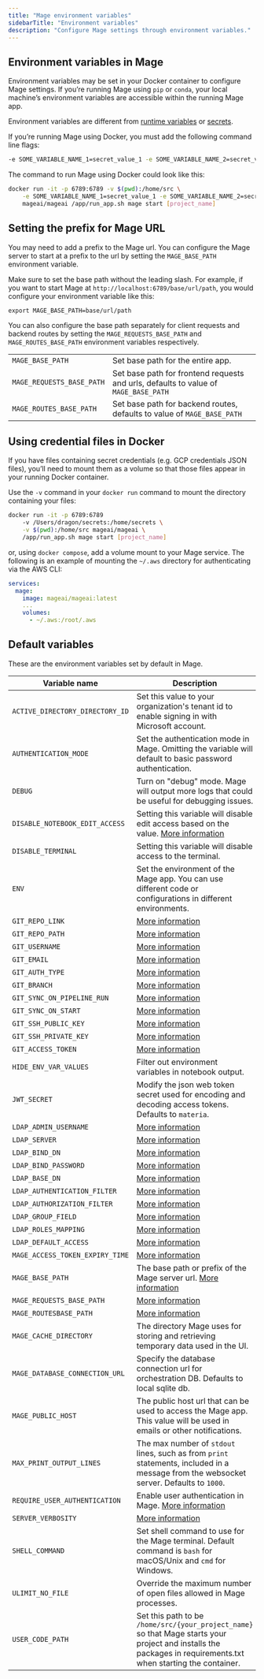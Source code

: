 ```yaml
---
title: "Mage environment variables"
sidebarTitle: "Environment variables"
description: "Configure Mage settings through environment variables."
---
```


## Environment variables in Mage

Environment variables may be set in your Docker container to configure Mage settings. If you’re running Mage using `pip` or `conda`, your local machine’s environment variables
are accessible within the running Mage app.

Environment variables are different from [runtime variables](/getting-started/runtime-variable) or [secrets](/development/variables/secrets).

If you’re running Mage using Docker, you must add the following command line flags:

```bash
-e SOME_VARIABLE_NAME_1=secret_value_1 -e SOME_VARIABLE_NAME_2=secret_value_2
```

The command to run Mage using Docker could look like this:

```bash
docker run -it -p 6789:6789 -v $(pwd):/home/src \
    -e SOME_VARIABLE_NAME_1=secret_value_1 -e SOME_VARIABLE_NAME_2=secret_value_2 \
    mageai/mageai /app/run_app.sh mage start [project_name]
```

## Setting the prefix for Mage URL

You may need to add a prefix to the Mage url. You can configure the Mage server to start
at a prefix to the url by setting the `MAGE_BASE_PATH` environment variable.

Make sure to set the base path without the leading slash. For example, if you want to start Mage at
`http://localhost:6789/base/url/path`, you would configure your environment
variable like this:

`export MAGE_BASE_PATH=base/url/path`

You can also configure the base path separately for client requests and backend routes by setting
the `MAGE_REQUESTS_BASE_PATH` and `MAGE_ROUTES_BASE_PATH` environment variables respectively.

|                           |                                                                                     |
| ------------------------- | ----------------------------------------------------------------------------------- |
| `MAGE_BASE_PATH`          | Set base path for the entire app.                                                   |
| `MAGE_REQUESTS_BASE_PATH` | Set base path for frontend requests and urls, defaults to value of `MAGE_BASE_PATH` |
| `MAGE_ROUTES_BASE_PATH`   | Set base path for backend routes, defaults to value of `MAGE_BASE_PATH`             |

## Using credential files in Docker

If you have files containing secret credentials (e.g. GCP credentials JSON files),
you’ll need to mount them as a volume so that those files appear in your running Docker container.

Use the `-v` command in your `docker run` command to mount the directory containing your files:

```bash
docker run -it -p 6789:6789
    -v /Users/dragon/secrets:/home/secrets \
    -v $(pwd):/home/src mageai/mageai \
    /app/run_app.sh mage start [project_name]
```

or, using `docker compose`, add a volume mount to your Mage service. The following is an example of mounting the `~/.aws` directory for authenticating via the AWS CLI:

```yaml
services:
  mage:
    image: mageai/mageai:latest
    ...
    volumes:
      - ~/.aws:/root/.aws
```

## Default variables

These are the environment variables set by default in Mage.

| Variable name                   | Description                                                                                                                                                     | Example values                                                           |
| ------------------------------- | --------------------------------------------------------------------------------------------------------------------------------------------------------------- | ------------------------------------------------------------------------ |
| `ACTIVE_DIRECTORY_DIRECTORY_ID` | Set this value to your organization's tenant id to enable signing in with Microsoft account.                                                                    | [More info](/production/authentication/microsoft)                        |
| `AUTHENTICATION_MODE`           | Set the authentication mode in Mage. Omitting the variable will default to basic password authentication.                                                       | `ldap`                                                                   |
| `DEBUG`                         | Turn on "debug" mode. Mage will output more logs that could be useful for debugging issues.                                                                     | 1                                                                        |
| `DISABLE_NOTEBOOK_EDIT_ACCESS`  | Setting this variable will disable edit access based on the value. [More information](/production/configuring-production-settings/overview#read-only-access)    | 1                                                                        |
| `DISABLE_TERMINAL`              | Setting this variable will disable access to the terminal.                                                                                                      | 1                                                                        |
| `ENV`                           | Set the environment of the Mage app. You can use different code or configurations in different environments.                                                    | `dev`, `staging`, `production`/`prod`                                    |
| `GIT_REPO_LINK`                 | [More information](/production/data-sync/git#git-settings-as-environment-variables)                                                                             | See link                                                                 |
| `GIT_REPO_PATH`                 | [More information](/production/data-sync/git#git-settings-as-environment-variables)                                                                             | See link                                                                 |
| `GIT_USERNAME`                  | [More information](/production/data-sync/git#git-settings-as-environment-variables)                                                                             | See link                                                                 |
| `GIT_EMAIL`                     | [More information](/production/data-sync/git#git-settings-as-environment-variables)                                                                             | See link                                                                 |
| `GIT_AUTH_TYPE`                 | [More information](/production/data-sync/git#git-settings-as-environment-variables)                                                                             | See link                                                                 |
| `GIT_BRANCH`                    | [More information](/production/data-sync/git#git-settings-as-environment-variables)                                                                             | See link                                                                 |
| `GIT_SYNC_ON_PIPELINE_RUN`      | [More information](/production/data-sync/git#git-settings-as-environment-variables)                                                                             | See link                                                                 |
| `GIT_SYNC_ON_START`             | [More information](/production/data-sync/git#git-settings-as-environment-variables)                                                                             | See link                                                                 |
| `GIT_SSH_PUBLIC_KEY`            | [More information](/production/data-sync/git#git-settings-as-environment-variables)                                                                             | See link                                                                 |
| `GIT_SSH_PRIVATE_KEY`           | [More information](/production/data-sync/git#git-settings-as-environment-variables)                                                                             | See link                                                                 |
| `GIT_ACCESS_TOKEN`              | [More information](/production/data-sync/git#git-settings-as-environment-variables)                                                                             | See link                                                                 |
| `HIDE_ENV_VAR_VALUES`           | Filter out environment variables in notebook output.                                                                                                            | 1                                                                        |
| `JWT_SECRET`                    | Modify the json web token secret used for encoding and decoding access tokens. Defaults to `materia`.                                                           | `your_jwt_secret`                                                        |
| `LDAP_ADMIN_USERNAME`           | [More information](/production/authentication/overview#ldap)                                                                                                    | See link                                                                 |
| `LDAP_SERVER`                   | [More information](/production/authentication/overview#ldap)                                                                                                    | See link                                                                 |
| `LDAP_BIND_DN`                  | [More information](/production/authentication/overview#ldap)                                                                                                    | See link                                                                 |
| `LDAP_BIND_PASSWORD`            | [More information](/production/authentication/overview#ldap)                                                                                                    | See link                                                                 |
| `LDAP_BASE_DN`                  | [More information](/production/authentication/overview#ldap)                                                                                                    | See link                                                                 |
| `LDAP_AUTHENTICATION_FILTER`    | [More information](/production/authentication/overview#ldap)                                                                                                    | See link                                                                 |
| `LDAP_AUTHORIZATION_FILTER`     | [More information](/production/authentication/overview#ldap)                                                                                                    | See link                                                                 |
| `LDAP_GROUP_FIELD`              | [More information](/production/authentication/overview#ldap)                                                                                                    | See link                                                                 |
| `LDAP_ROLES_MAPPING`            | [More information](/production/authentication/overview#ldap)                                                                                                    | See link                                                                 |
| `LDAP_DEFAULT_ACCESS`           | [More information](/production/authentication/overview#ldap)                                                                                                    | See link                                                                 |
| `MAGE_ACCESS_TOKEN_EXPIRY_TIME` | [More information](/production/authentication/overview#ldap)                                                                                                    | See link                                                                 |
| `MAGE_BASE_PATH`                | The base path or prefix of the Mage server url. [More information](/getting-started/setup#setting-prefix-for-mage-url)                                          | `base/path`                                                              |
| `MAGE_REQUESTS_BASE_PATH`       | [More information](/getting-started/setup#setting-prefix-for-mage-url)                                                                                          | `base/path`                                                              |
| `MAGE_ROUTESBASE_PATH`          | [More information](/getting-started/setup#setting-prefix-for-mage-url)                                                                                          | `base/path`                                                              |
| `MAGE_CACHE_DIRECTORY`          | The directory Mage uses for storing and retrieving temporary data used in the UI.                                                                               | `/root/.mage_data/default_repo/.cache`                                   |
| `MAGE_DATABASE_CONNECTION_URL`  | Specify the database connection url for orchestration DB. Defaults to local sqlite db.                                                                          | [Example](/production/configuring-production-settings/overview#postgres) |
| `MAGE_PUBLIC_HOST`              | The public host url that can be used to access the Mage app. This value will be used in emails or other notifications.                                          | `http://localhost:6789`                                                  |
| `MAX_PRINT_OUTPUT_LINES`        | The max number of `stdout` lines, such as from `print` statements, included in a message from the websocket server. Defaults to `1000`.                         | `100`                                                                    |
| `REQUIRE_USER_AUTHENTICATION`   | Enable user authentication in Mage. [More information](/production/authentication/overview)                                                                     | 1                                                                        |
| `SERVER_VERBOSITY`              | [More information](/development/observability/logging#server-logging)                                                                                           | See link                                                                 |
| `SHELL_COMMAND`                 | Set shell command to use for the Mage terminal. Default command is `bash` for macOS/Unix and `cmd` for Windows.                                                 | `bash`, `cmd`, ...                                                       |
| `ULIMIT_NO_FILE`                | Override the maximum number of open files allowed in Mage processes.                                                                                            | 8192                                                                     |
| `USER_CODE_PATH`                | Set this path to be `/home/src/{your_project_name}` so that Mage starts your project and installs the packages in requirements.txt when starting the container. | `/home/src/mage_project`                                                 |
